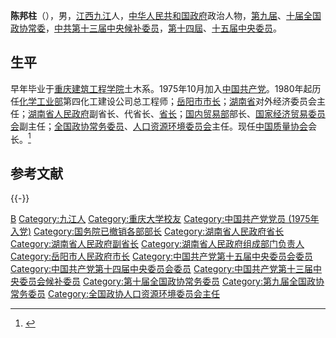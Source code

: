 {{Otheruses|other=名为陈邦柱的其他人物|陈邦柱}}
{{primarysources|time=2018-11-27}}
{{onesource|time=2018-11-27}}
{{Infobox officeholder
| 图像        = 
| 图像说明    = 
| 职务1       = [[中国人民政治协商会议全国委员会人口资源环境委员会|中国人民政治协商会议全国委员会人口资源环境委员会主任]]
| 任期1       = 中国人民政治协商会议第九届全国委员会<br>[[中国人民政治协商会议第十届全国委员会委员名单|中国人民政治协商会议第十届全国委员会]]
| 就任日期1   = 2000年6月
| 卸任日期1   = 2008年3月
| 前任1       = [[侯捷_(官员)|侯捷]]
| 继任1       = [[张维庆|张维庆]]
| 职务2       = [[中华人民共和国国内贸易部|国内贸易部部长]]
| 就任日期2   = 1995年2月
| 卸任日期2   = 1998年3月
| 前任2       = [[张皓若|张皓若]]
| 继任2       = （部门撤销）
| 职务3       = [[湖南省人民政府|湖南省人民政府]][[湖南行政长官列表|省长]]
| 就任日期3   = 1989年5月
| 卸任日期3   = 1994年8月
| 前任3       = [[熊清泉|熊清泉]]
| 继任3       = [[杨正午|杨正午]]
| 职务4       = 第一任湖南省对外经济贸易委员会主任
| 就任日期4   = 1984年8月
| 卸任日期4   = 1985年1月
| 前任4       = 新设
| 继任4       = 陶纳
| 职务5       = [[岳阳市市长列表|岳阳市人民政府]][[岳阳市市长列表|市长]]
| 就任日期5   = 1983年8月
| 卸任日期5   = 1984年7月
| 前任5       = 地改市后首任
| 继任5       = [[储波|储波]]
| 职务6       = 
| 就任日期6   = 
| 卸任日期6   = 
| 前任6       = 
| 继任6       = 
| 职务7       = 
| 就任日期7   = 
| 卸任日期7   = 
| 前任7       = 
| 继任7       = 
| 职务8       = 
| 就任日期8   = 
| 卸任日期8   = 
| 前任8       = 
| 继任8       = 
| 姓名        = 陈邦柱
| 原名        = 
| 出生日期    = {{birth year and age|1934|9}}
| 出生地点    = {{ROC}}[[江西省_(中華民國)|江西省]][[九江市|九江市]]
| 逝世日期    = <!-- {{death date and age|}}（死亡在前，出生在后）{{death year and age| }} -->
| 逝世地点    = 
| 政党        = {{CPC}}
| 职业        = 官员
| 父母        = 
| 配偶        = <!--{{marriage|姓名|}} -->
| 子女        = 
| 亲属        = 
| 信仰        = 
| 母校        = [[重庆建筑大学|重庆建筑工程学院]]
| 网站        = 
| 签名        = 
| 脚注        = 
}}
'''陈邦柱'''（{{bd|1934年|9月||catIdx=C陈}}），男，[[江西省|江西]][[九江市|九江]]人，[[中华人民共和国政府|中华人民共和国政府]]政治人物，[[中国人民政治协商会议第九届全国委员会委员名单#常务委员|第九届]]、[[中国人民政治协商会议第十届全国委员会委员名单#常务委员|十届全国政协常委]]，[[中国共产党第十三届中央委员会候补委员列表|中共第十三届中央候补委员]]，[[中国共产党第十四届中央委员会委员列表|第十四屆]]、[[中国共产党第十五届中央委员会委员列表|十五届中央委员]]。

== 生平 ==
早年毕业于[[重庆建筑大学|重庆建筑工程学院]]土木系。1975年10月加入[[中国共产党|中国共产党]]。1980年起历任[[中华人民共和国化学工业部|化学工业部]]第四化工建设公司总工程师；[[岳阳市|岳阳市]][[岳阳市市长列表|市长]]；[[湖南省|湖南省]]对外经济委员会主任；[[湖南省人民政府|湖南省人民政府]]副省长、代省长、[[湖南行政长官列表|省长]]；[[中华人民共和国国内贸易部|国内贸易部]]部长、[[国家经济贸易委员会|国家经济贸易委员会]]副主任；[[中国人民政治协商会议全国委员会常务委员会|全国政协常务委员]]、[[中国人民政治协商会议全国委员会人口资源环境委员会|人口资源环境委员会]]主任。现任[[中国质量协会|中国质量协会]]会长。<ref>{{cite web |url = http://news3.xinhuanet.com/ziliao/2002-02/28/content_293713.htm |title=陈邦柱简历 |access-date=2018-11-01 |date=2002-02-28 |website=新华网 |archive-url = https://web.archive.org/web/20150417081020/http://news3.xinhuanet.com/ziliao/2002-02/28/content_293713.htm |archive-date=2015-04-17 }}</ref>

== 参考文献 ==
{{Reflist}}

{{-}}
{{start box}}
{{s-par|prc-ncppcc}}
{{s-before|[[侯捷_(官员)|侯捷]]}}
{{s-title|[[中国人民政治协商会议全国委员会|中国人民政治协商会议全国委员会]]<br>[[中国人民政治协商会议全国委员会人口资源环境委员会|人口资源环境委员会]]主任|2000年6月－2008年3月}} 
{{s-after|[[张维庆|张维庆]]}}
{{s-gov|prc}}
{{s-before|[[张皓若|张皓若]]}}
{{s-title|[[中华人民共和国国内贸易部|中华人民共和国国内贸易部]]部长|1995年2月－1998年3月}} 
{{s-none|部门撤销}}
{{s-before|[[熊清泉|熊清泉]]}}
{{s-title|[[湖南省人民政府|湖南省人民政府]][[湖南行政长官列表|省长]]|1989年5月－1994年8月}} 
{{s-after|[[杨正午|杨正午]]}}
{{s-new}}
{{s-title|[[湖南省对外经济贸易委员会|湖南省对外经济贸易委员会]]主任|1984年8月－1985年1月}} 
{{s-after|[[陶纳|陶纳]]}}
{{s-new|reason=地改市后首任}}
{{s-title|[[岳阳市人民政府|岳阳市人民政府]][[岳阳市市长列表|市长]]|1983年8月－1984年7月}} 
{{s-after|[[储波|储波]]}}
{{end box}}
{{湖南行政长官}}
{{第8届国务院|部门首长}}
{{中华人民共和国湖南省正职领导人|nocat}}
{{中华人民共和国湖南省岳阳市正职领导人}}

{{Authority control}}

{{DEFAULTSORT:Chen陳}}
[[Category:陈姓|B]]
[[Category:九江人|Category:九江人]]
[[Category:重庆大学校友|Category:重庆大学校友]]
[[Category:中国共产党党员_(1975年入党)|Category:中国共产党党员 (1975年入党)]]
[[Category:国务院已撤销各部部长|Category:国务院已撤销各部部长]]
[[Category:湖南省人民政府省长|Category:湖南省人民政府省长]]
[[Category:湖南省人民政府副省长|Category:湖南省人民政府副省长]]
[[Category:湖南省人民政府组成部门负责人|Category:湖南省人民政府组成部门负责人]]
[[Category:岳阳市人民政府市长|Category:岳阳市人民政府市长]]
[[Category:中国共产党第十五届中央委员会委员|Category:中国共产党第十五届中央委员会委员]]
[[Category:中国共产党第十四届中央委员会委员|Category:中国共产党第十四届中央委员会委员]]
[[Category:中国共产党第十三届中央委员会候补委员|Category:中国共产党第十三届中央委员会候补委员]]
[[Category:第十届全国政协常务委员|Category:第十届全国政协常务委员]]
[[Category:第九届全国政协常务委员|Category:第九届全国政协常务委员]]
[[Category:全国政协人口资源环境委员会主任|Category:全国政协人口资源环境委员会主任]]